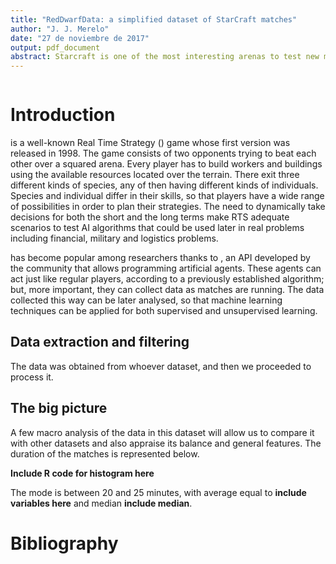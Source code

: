 ```yaml
---
title: "RedDwarfData: a simplified dataset of StarCraft matches"
author: "J. J. Merelo"
date: "27 de noviembre de 2017"
output: pdf_document
abstract: Starcraft is one of the most interesting arenas to test new machine learning and computational intelligence techniques; however, StarCraft matches take a long time and creating a good dataset for training can be hard; besides, analyzing match logs to extract the main characteristics can also be done in many different ways to the point that extracting and processing data itself can take an inordinate amount of time. In this paper we present one such simplified dataset extracted from Robinson and Watson, which we have called RedDwarfData, containing several thousand matches processed to frames, so that temporal studies can also be undertaken. This dataset is available under a free license. An initial analysis and appraisal of these matches is also made. 
---
```


```r
```

# Introduction
\emph{StarCraft} is a well-known Real Time Strategy (\emph{RTS}) game whose first version was released in 1998. The game consists of two opponents trying to beat each other over a squared arena. Every player has to build workers and buildings using the available resources located over the terrain. There exit three different kinds of species, any of then having different kinds of individuals. Species and individual differ in their skills, so that players have a wide range of possibilities in order to plan their strategies. The need to dynamically take decisions for both the short and the long terms make RTS adequate scenarios to test AI algorithms that could be used later in real problems including financial, military and logistics problems. 

\emph{StarCraft} has become popular among researchers thanks to \emph{BWAPI}, an API developed by the community that allows programming artificial agents. These agents can act just like regular players, according to a previously established algorithm; but, more important, they can collect data as matches are running. The data collected this way can be later analysed, so that machine learning techniques can be applied for both supervised and unsupervised learning.

## Data extraction and filtering

The data was obtained from whoever dataset, and then we proceeded to process it.

## The big picture

A few macro analysis of the data in this dataset will allow us to compare it with other datasets and also appraise its balance and general features. The duration of the matches is represented below.

**Include R code for histogram here**

The mode is between 20 and 25 minutes, with average equal to **include variables here** and median **include median**. 

# Bibliography